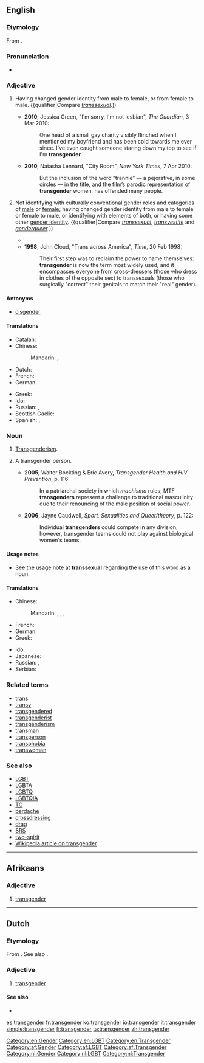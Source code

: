 ==English==
{{wikipedia}}

===Etymology===
From {{prefix|trans|gender}}.

===Pronunciation===
* {{a|UK}} {{IPA|/tɹanzˈdʒɛndə/}}

===Adjective===
{{en-adj}}

# {{context|narrowly|of a person}} Having changed gender identity from male to female, or from female to male. {{qualifier|Compare ''[[transsexual]]''.))
#* '''2010''', Jessica Green, "I'm sorry, I'm not lesbian", ''The Guardian'', 3 Mar 2010:
#*: One head of a small gay charity visibly flinched when I mentioned my boyfriend and has been cold towards me ever since. I've even caught someone staring down my top to see if I'm '''transgender'''.
#* '''2010''', Natasha Lennard, "City Room", ''New York Times'', 7 Apr 2010:
#*: But the inclusion of the word “trannie” — a pejorative, in some circles — in the title, and the film’s parodic representation of '''transgender''' women, has offended many people.
# {{context|broadly|of a person}} Not identifying with culturally conventional gender roles and categories of [[male]] or [[female]]; having changed gender identity from male to female or female to male, or identifying with elements of both, or having some other [[gender identity]]. {{qualifier|Compare ''[[transsexual]]'', ''[[transvestite]]'' and ''[[genderqueer]]''.))
#* {{quote-journal|journal=Maximum rocknroll|issue=109‎|year=1992|passage=I think the new punk rockers are going to be more androgynous, more bisexual, more '''transgender''', more ethnically diverse and less willing to take shit than ...}}
#* '''1998''', John Cloud, "Trans across America", ''Time'', 20 Feb 1998:
#*: Their first step was to reclaim the power to name themselves: '''transgender''' is now the term most widely used, and it encompasses everyone from cross-dressers (those who dress in clothes of the opposite sex) to transsexuals (those who surgically "correct" their genitals to match their "real" gender).

====Antonyms====
* [[cisgender]]

====Translations====
{{trans-top|not identifying with culturally conventional gender roles}}
* Catalan: {{t|ca|transgènere}}
* Chinese:
*: Mandarin: {{t|zh|跨性别|sc=Hani}}, {{t|zh|跨性别|tr=kuàxìngbié|sc=Hani}}
* Dutch: {{t|nl|transgender}}
* French: {{t+|fr|transgenre}}
* German: {{t|de|transgender}}
{{trans-mid}}
* Greek: {{t|el|διεμφυλικός|m|tr=diemfylikós}}
* Ido: {{t+|io|transgenra|xs=Ido}}
* Russian: {{t|ru|трансгендерный|tr=transgéndɛrnyj|sc=Cyrl}}, {{t|ru|транссексуальный|tr=transsɛksuál'nyj|sc=Cyrl}}
* Scottish Gaelic: {{t-|gd|tar-ghnèitheach|xs=Scottish Gaelic}}
* Spanish: {{t|es|transgénero|m}}, {{t|es|transgénera|f}}
{{trans-bottom}}

===Noun===
{{en-noun|-|s}}

# {{context|now|_|rare}} [[transgenderism|Transgenderism]].
# {{context|sometimes considered|_|offensive}} A transgender person.
#*'''2005''', Walter Bockting & Eric Avery, ''Transgender Health and HIV Prevention'', p. 116:
#*:In a patriarchal society in which ''machismo'' rules, MTF '''transgenders''' represent a challenge to traditional masculinity due to their renouncing of the male position of social power.
#*'''2006''', Jayne Caudwell, ''Sport, Sexualities and Queer/theory'', p. 122:
#*:Individual '''transgenders''' could compete in any division; however, transgender teams could not play against biological women's teams.

====Usage notes====
* See the usage note at '''[[transsexual]]''' regarding the use of this word as a noun.

====Translations====
{{trans-top|a transgender person}}
* Chinese:
*: Mandarin: {{t|zh|跨性別的人|sc=Hani}}, {{t|zh|跨性别的人|tr=kuàxìngbié de rén|sc=Hani}}, {{t|zh|跨性別者|sc=Hani}}, {{t|zh|跨性别者|tr=kuàxìngbiézhě|sc=Hani}}
* French: {{t|fr|transgenre|m|f}}
* German: {{t|de|Transgender|m}}
* Greek: {{t|el|διεμφυλικός|m|tr=diemfylikós}}
{{trans-mid}}
* Ido: {{t|io|transgenro|xs=Ido}}
* Japanese: {{t|ja|トランスジェンダー|tr=toransujendā|sc=Jpan}}
* Russian: {{t|ru|трансгендер|m|tr=transgéndɛr|sc=Cyrl}}, {{t|ru|транссексуал|m|tr=transsɛksuál|sc=Cyrl}}
* Serbian: {{t|sr|transrodno|n|tr=трансродно|sc=Cyrl}}
{{trans-bottom}}

===Related terms===
* [[trans]]
* [[transy]]
* [[transgendered]]
* [[transgenderist]]
* [[transgenderism]]
* [[transman]]
* [[transperson]]
* [[transphobia]]
* [[transwoman]]

===See also===
* [[LGBT]]
* [[LGBTA]]
* [[LGBTQ]]
* [[LGBTQIA]]
* [[TG]]
* [[berdache]]
* [[crossdressing]]
* [[drag]]
* [[SRS]]
* [[two-spirit]]
* [[w:Transgender|Wikipedia article on transgender]]

[[Category:en:Gender]]
[[Category:en:LGBT]]
[[Category:en:Transgender]]

----

==Afrikaans==

===Adjective===
{{head|af|adjective}}

# [[#English|transgender]]

[[Category:af:Gender]]
[[Category:af:LGBT]]
[[Category:af:Transgender]]

----

==Dutch==

===Etymology===
From {{etyl|en|nl}} {{term|transgender|lang=en}}. See also {{term|gender|lang=nl}}.

===Adjective===
{{nl-adj|inv}}

# [[#English|transgender]]

====See also====
* {{l|nl|transseksueel}}

[[Category:nl:Gender]]
[[Category:nl:LGBT]]
[[Category:nl:Transgender]]

[[es:transgender]]
[[fr:transgender]]
[[ko:transgender]]
[[io:transgender]]
[[it:transgender]]
[[simple:transgender]]
[[fi:transgender]]
[[ta:transgender]]
[[zh:transgender]]